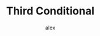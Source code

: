 ---
title: Third Conditional
type: 
  - lesson
  - post
slug: third-conditional/complete-lesson
mainCategories: 
  - english
subcategories: 
  - conditionals
tags:
  - past
published: true
dates: 
  - 2023.03.01
author: alex
portraitImage: skyWatchOfDinosaurComet-portrait.png
landscapeImage: skyWatchOfDinosaurComet-landscape.png
alt: fantasy image of a woman watching a comet in the sky above dinosaurs
photographer:
comments: false
associated: 
  - zero-condiional
  - second-conditional
description: Take the next step in learning the conditionals. Talk about an imagined condition in the past.
---